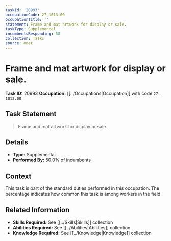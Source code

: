 ```yaml
---
taskId: '20993'
occupationCode: 27-1013.00
occupationTitle: ''
statement: Frame and mat artwork for display or sale.
taskType: Supplemental
incumbentsResponding: 50
collection: Tasks
source: onet
---
```

# Frame and mat artwork for display or sale.

**Task ID:** 20993
**Occupation:** [[../Occupations|Occupation]] with code `27-1013.00`

## Task Statement

> Frame and mat artwork for display or sale.

## Details

- **Type:** Supplemental
- **Performed By:** 50.0% of incumbents

## Context

This task is part of the standard duties performed in this occupation. The percentage indicates how common this task is among workers in the field.

## Related Information

- **Skills Required:** See [[../Skills|Skills]] collection
- **Abilities Required:** See [[../Abilities|Abilities]] collection
- **Knowledge Required:** See [[../Knowledge|Knowledge]] collection
